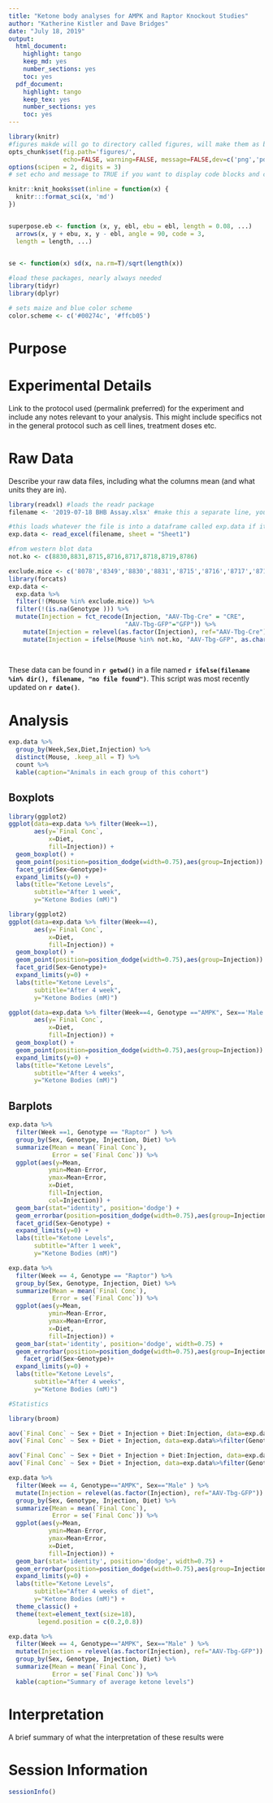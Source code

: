 ```yaml
---
title: "Ketone body analyses for AMPK and Raptor Knockout Studies"
author: "Katherine Kistler and Dave Bridges"
date: "July 18, 2019"
output:
  html_document:
    highlight: tango
    keep_md: yes
    number_sections: yes
    toc: yes
  pdf_document:
    highlight: tango
    keep_tex: yes
    number_sections: yes
    toc: yes
---
```


```r
library(knitr)
#figures makde will go to directory called figures, will make them as both png and pdf files 
opts_chunk$set(fig.path='figures/',
               echo=FALSE, warning=FALSE, message=FALSE,dev=c('png','pdf'))
options(scipen = 2, digits = 3)
# set echo and message to TRUE if you want to display code blocks and code output respectively

knitr::knit_hooks$set(inline = function(x) {
  knitr:::format_sci(x, 'md')
})


superpose.eb <- function (x, y, ebl, ebu = ebl, length = 0.08, ...)
  arrows(x, y + ebu, x, y - ebl, angle = 90, code = 3,
  length = length, ...)

  
se <- function(x) sd(x, na.rm=T)/sqrt(length(x))

#load these packages, nearly always needed
library(tidyr)
library(dplyr)

# sets maize and blue color scheme
color.scheme <- c('#00274c', '#ffcb05')
```

# Purpose

# Experimental Details

Link to the protocol used (permalink preferred) for the experiment and include any notes relevant to your analysis.  This might include specifics not in the general protocol such as cell lines, treatment doses etc.

# Raw Data

Describe your raw data files, including what the columns mean (and what units they are in).

```r
library(readxl) #loads the readr package
filename <- '2019-07-18 BHB Assay.xlsx' #make this a separate line, you can use any variable you want

#this loads whatever the file is into a dataframe called exp.data if it exists
exp.data <- read_excel(filename, sheet = "Sheet1")

#from western blot data
not.ko <- c(8830,8831,8715,8716,8717,8718,8719,8786)

exclude.mice <- c('8078','8349','8830','8831','8715','8716','8717','8718','8719','8786') #excluded 8349 which had an error in ketone determination (<<<0)
library(forcats)
exp.data <- 
  exp.data %>%
  filter(!(Mouse %in% exclude.mice)) %>%
  filter(!(is.na(Genotype ))) %>%
  mutate(Injection = fct_recode(Injection, "AAV-Tbg-Cre" = "CRE",
                                "AAV-Tbg-GFP"="GFP")) %>%
    mutate(Injection = relevel(as.factor(Injection), ref="AAV-Tbg-Cre")) %>%
    mutate(Injection = ifelse(Mouse %in% not.ko, "AAV-Tbg-GFP", as.character(Injection)))  #modified genotypes based on western blotting
  
  
```

These data can be found in **`r getwd()`** in a file named **`r ifelse(filename %in% dir(), filename, "no file found")`**.  This script was most recently updated on **`r date()`**.

# Analysis

```r
exp.data %>%
  group_by(Week,Sex,Diet,Injection) %>%
  distinct(Mouse, .keep_all = T) %>%
  count %>%
  kable(caption="Animals in each group of this cohort")
```

## Boxplots

```r
library(ggplot2)
ggplot(data=exp.data %>% filter(Week==1),
       aes(y=`Final Conc`,
           x=Diet,
           fill=Injection)) +
  geom_boxplot() +
  geom_point(position=position_dodge(width=0.75),aes(group=Injection)) +
  facet_grid(Sex~Genotype)+
  expand_limits(y=0) +
  labs(title="Ketone Levels",
       subtitle="After 1 week",
       y="Ketone Bodies (mM)")

library(ggplot2)
ggplot(data=exp.data %>% filter(Week==4),
       aes(y=`Final Conc`,
           x=Diet,
           fill=Injection)) +
  geom_boxplot() +
  geom_point(position=position_dodge(width=0.75),aes(group=Injection)) +
  facet_grid(Sex~Genotype)+
  expand_limits(y=0) +
  labs(title="Ketone Levels",
       subtitle="After 4 week",
       y="Ketone Bodies (mM)")
```

```r
ggplot(data=exp.data %>% filter(Week==4, Genotype =="AMPK", Sex=='Male'), 
       aes(y=`Final Conc`,
           x=Diet,
           fill=Injection)) +
  geom_boxplot() +
  geom_point(position=position_dodge(width=0.75),aes(group=Injection)) +
  expand_limits(y=0) +
  labs(title="Ketone Levels",
       subtitle="After 4 weeks",
       y="Ketone Bodies (mM)")
```


## Barplots

```r
exp.data %>%
  filter(Week ==1, Genotype == "Raptor" ) %>%
  group_by(Sex, Genotype, Injection, Diet) %>%
  summarize(Mean = mean(`Final Conc`),
            Error = se(`Final Conc`)) %>%
  ggplot(aes(y=Mean,
           ymin=Mean-Error,
           ymax=Mean+Error,
           x=Diet,
           fill=Injection,
           col=Injection)) +
  geom_bar(stat="identity", position='dodge') +
  geom_errorbar(position=position_dodge(width=0.75),aes(group=Injection), width=0.5) +
  facet_grid(Sex~Genotype) +
  expand_limits(y=0) +
  labs(title="Ketone Levels",
       subtitle="After 1 week",
       y="Ketone Bodies (mM)")
```

```r
exp.data %>%
  filter(Week == 4, Genotype == "Raptor") %>%
  group_by(Sex, Genotype, Injection, Diet) %>%
  summarize(Mean = mean(`Final Conc`),
            Error = se(`Final Conc`)) %>%
  ggplot(aes(y=Mean,
           ymin=Mean-Error,
           ymax=Mean+Error,
           x=Diet,
           fill=Injection)) +
  geom_bar(stat='identity', position='dodge', width=0.75) +
  geom_errorbar(position=position_dodge(width=0.75),aes(group=Injection), width=0.5) +
    facet_grid(Sex~Genotype)+
  expand_limits(y=0) +
  labs(title="Ketone Levels",
       subtitle="After 4 weeks",
       y="Ketone Bodies (mM)")

#Statistics

library(broom)

aov(`Final Conc` ~ Sex + Diet + Injection + Diet:Injection, data=exp.data%>%filter(Genotype =="Raptor")) %>% tidy %>% kable(caption="Effects of diet/sex on  ketone levels in Rptor liver knockouts.  Includes interaction between diet and genotype")
aov(`Final Conc` ~ Sex + Diet + Injection, data=exp.data%>%filter(Genotype =="Raptor")) %>% tidy %>% kable(caption="Effects of diet/sex on  ketone levels in Rptor liver knockouts.  No interaction between diet and genotype")

aov(`Final Conc` ~ Sex + Diet + Injection + Diet:Injection, data=exp.data%>%filter(Genotype =="AMPK")) %>% tidy %>% kable(caption="Effects of diet/sex on  ketone levels in AMPK liver knockouts.  Includes interaction between diet and genotype")
aov(`Final Conc` ~ Sex + Diet + Injection, data=exp.data%>%filter(Genotype =="AMPK")) %>% tidy %>% kable(caption="Effects of diet/sex on  ketone levels in AMPK liver knockouts.  No interaction between diet and genotype")

```

```r
exp.data %>%
  filter(Week == 4, Genotype=="AMPK", Sex=="Male" ) %>%
  mutate(Injection = relevel(as.factor(Injection), ref="AAV-Tbg-GFP")) %>%
  group_by(Sex, Genotype, Injection, Diet) %>%
  summarize(Mean = mean(`Final Conc`),
            Error = se(`Final Conc`)) %>%
  ggplot(aes(y=Mean,
           ymin=Mean-Error,
           ymax=Mean+Error,
           x=Diet,
           fill=Injection)) +
  geom_bar(stat='identity', position='dodge', width=0.75) +
  geom_errorbar(position=position_dodge(width=0.75),aes(group=Injection), width=0.5) +
  expand_limits(y=0) +
  labs(title="Ketone Levels",
       subtitle="After 4 weeks of diet",
       y="Ketone Bodies (mM)") +
  theme_classic() +
  theme(text=element_text(size=18),
        legend.position = c(0.2,0.8))

exp.data %>%
  filter(Week == 4, Genotype=="AMPK", Sex=="Male" ) %>%
  mutate(Injection = relevel(as.factor(Injection), ref="AAV-Tbg-GFP")) %>%
  group_by(Sex, Genotype, Injection, Diet) %>%
  summarize(Mean = mean(`Final Conc`),
            Error = se(`Final Conc`)) %>%
  kable(caption="Summary of average ketone levels")
```

# Interpretation

A brief summary of what the interpretation of these results were

# Session Information

```r
sessionInfo()
```

